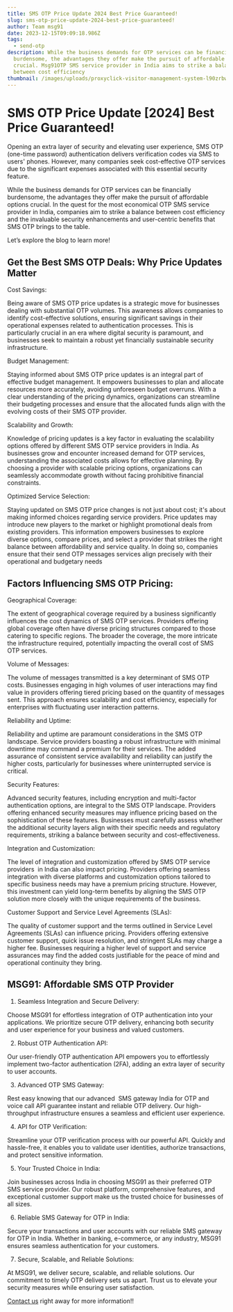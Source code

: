 ```yaml
---
title: SMS OTP Price Update 2024 Best Price Guaranteed!
slug: sms-otp-price-update-2024-best-price-guaranteed!
author: Team msg91
date: 2023-12-15T09:09:18.986Z
tags:
  - send-otp
description: While the business demands for OTP services can be financially
  burdensome, the advantages they offer make the pursuit of affordable options
  crucial. Msg91OTP SMS service provider in India aims to strike a balance
  between cost efficiency
thumbnail: /images/uploads/proxyclick-visitor-management-system-l90zrbwvcoe-unsplash.jpg
---
```

# SMS OTP Price Update \[2024] Best Price Guaranteed!

Opening an extra layer of security and elevating user experience, SMS OTP (one-time password) authentication delivers verification codes via SMS to users' phones. However, many companies seek cost-effective OTP services due to the significant expenses associated with this essential security feature. 



While the business demands for OTP services can be financially burdensome, the advantages they offer make the pursuit of affordable options crucial. In the quest for the most economical OTP SMS service provider in India, companies aim to strike a balance between cost efficiency and the invaluable security enhancements and user-centric benefits that SMS OTP brings to the table. 

Let’s explore the blog to learn more! 



## Get the Best SMS OTP Deals: Why Price Updates Matter

Cost Savings:

Being aware of SMS OTP price updates is a strategic move for businesses dealing with substantial OTP volumes. This awareness allows companies to identify cost-effective solutions, ensuring significant savings in their operational expenses related to authentication processes. This is particularly crucial in an era where digital security is paramount, and businesses seek to maintain a robust yet financially sustainable security infrastructure.



Budget Management:

Staying informed about SMS OTP price updates is an integral part of effective budget management. It empowers businesses to plan and allocate resources more accurately, avoiding unforeseen budget overruns. With a clear understanding of the pricing dynamics, organizations can streamline their budgeting processes and ensure that the allocated funds align with the evolving costs of their SMS OTP provider.

Scalability and Growth:

Knowledge of pricing updates is a key factor in evaluating the scalability options offered by different SMS OTP service providers in India. As businesses grow and encounter increased demand for OTP services, understanding the associated costs allows for effective planning. By choosing a provider with scalable pricing options, organizations can seamlessly accommodate growth without facing prohibitive financial constraints.



Optimized Service Selection:

Staying updated on SMS OTP price changes is not just about cost; it's about making informed choices regarding service providers. Price updates may introduce new players to the market or highlight promotional deals from existing providers. This information empowers businesses to explore diverse options, compare prices, and select a provider that strikes the right balance between affordability and service quality. In doing so, companies ensure that their send OTP messages services align precisely with their operational and budgetary needs

## Factors Influencing SMS OTP Pricing:

Geographical Coverage:

The extent of geographical coverage required by a business significantly influences the cost dynamics of SMS OTP services. Providers offering global coverage often have diverse pricing structures compared to those catering to specific regions. The broader the coverage, the more intricate the infrastructure required, potentially impacting the overall cost of SMS OTP services.

Volume of Messages:

The volume of messages transmitted is a key determinant of SMS OTP costs. Businesses engaging in high volumes of user interactions may find value in providers offering tiered pricing based on the quantity of messages sent. This approach ensures scalability and cost efficiency, especially for enterprises with fluctuating user interaction patterns.

Reliability and Uptime:

Reliability and uptime are paramount considerations in the SMS OTP landscape. Service providers boasting a robust infrastructure with minimal downtime may command a premium for their services. The added assurance of consistent service availability and reliability can justify the higher costs, particularly for businesses where uninterrupted service is critical.



Security Features:

Advanced security features, including encryption and multi-factor authentication options, are integral to the SMS OTP landscape. Providers offering enhanced security measures may influence pricing based on the sophistication of these features. Businesses must carefully assess whether the additional security layers align with their specific needs and regulatory requirements, striking a balance between security and cost-effectiveness.

Integration and Customization:

The level of integration and customization offered by SMS OTP service providers  in India can also impact pricing. Providers offering seamless integration with diverse platforms and customization options tailored to specific business needs may have a premium pricing structure. However, this investment can yield long-term benefits by aligning the SMS OTP solution more closely with the unique requirements of the business.



Customer Support and Service Level Agreements (SLAs):

The quality of customer support and the terms outlined in Service Level Agreements (SLAs) can influence pricing. Providers offering extensive customer support, quick issue resolution, and stringent SLAs may charge a higher fee. Businesses requiring a higher level of support and service assurances may find the added costs justifiable for the peace of mind and operational continuity they bring.

## MSG91: Affordable SMS OTP Provider

1. Seamless Integration and Secure Delivery:

Choose MSG91 for effortless integration of OTP authentication into your applications. We prioritize secure OTP delivery, enhancing both security and user experience for your business and valued customers.

2. Robust OTP Authentication API:

Our user-friendly OTP authentication API empowers you to effortlessly implement two-factor authentication (2FA), adding an extra layer of security to user accounts.

3. Advanced OTP SMS Gateway:

Rest easy knowing that our advanced  SMS gateway India for OTP and voice call API guarantee instant and reliable OTP delivery. Our high-throughput infrastructure ensures a seamless and efficient user experience.

4. API for OTP Verification:

Streamline your OTP verification process with our powerful API. Quickly and hassle-free, it enables you to validate user identities, authorize transactions, and protect sensitive information.

5. Your Trusted Choice in India:

Join businesses across India in choosing MSG91 as their preferred OTP SMS service provider. Our robust platform, comprehensive features, and exceptional customer support make us the trusted choice for businesses of all sizes.

6. Reliable SMS Gateway for OTP in India:

Secure your transactions and user accounts with our reliable SMS gateway for OTP in India. Whether in banking, e-commerce, or any industry, MSG91 ensures seamless authentication for your customers.

7. Secure, Scalable, and Reliable Solutions:

At MSG91, we deliver secure, scalable, and reliable solutions. Our commitment to timely OTP delivery sets us apart. Trust us to elevate your security measures while ensuring user satisfaction.

[Contact us](https://msg91.com/contact-us) right away for more information!!